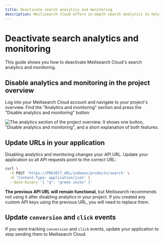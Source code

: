 ```yaml
---
title: Deactivate search analytics and monitoring
description: Meilisearch Cloud offers in-depth search analytics to help you understand how users search in your application.
---
```


# Deactivate search analytics and monitoring

This guide shows you how to deactivate Meilisearch Cloud's search analytics and monitoring.

## Disable analytics and monitoring in the project overview

Log into your Meilisearch Cloud account and navigate to your project's overview. Find the "Analytics and monitoring" section and press the "Disable analytics and monitoring" button:

![The analytics section of the project overview. It shows one button, "Disable analytics and monitoring", and a short explanation of both features.](/assets/images/cloud-analytics/02-analytics-disable.png)

## Update URLs in your application

Disabling analytics and monitoring changes your API URL. Update your application so all API requests point to the correct URL:

```sh
curl \
  -X POST 'https://PROJECT_URL/indexes/products/search' \
  -H 'Content-Type: application/json' \
  --data-binary '{ "q": "green socks" }'
```

**The previous API URL will remain functional**, but Meilisearch recommends not using it after disabling analytics in your project. If you created any custom API keys using the previous URL, you will need to replace them.

## Update `conversion` and `click` events

If you were tracking `conversion` and `click` events, update your application to stop sending them to Meilisearch Cloud.
